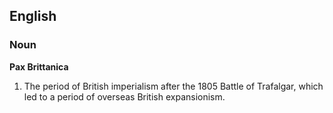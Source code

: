 ==English==
{{wikipedia}}
===Noun===
'''Pax Brittanica'''
# The period of British imperialism after the 1805 Battle of Trafalgar, which led to a period of overseas British expansionism.

{{en-noun-lacks-inflect}}